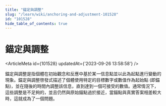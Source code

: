```yaml
---
title: "錨定與調整"
slug: "/learn/wiki/anchoring-and-adjustment-101528"
id: "101528"
hide_table_of_contents: true
---
```



# 錨定與調整

<ArticleMeta id={101528} updatedAt={'2023-09-26 13:58:58'} />
<div className='border-solid border-b border-t-0 my-4 border-[var(--ifm-color-gray-300)]' />

錨定與調整是指個體在初始觀念和反應中基於某一信息點並以此為起點進行變動的現象。錨定與調整啓發式描述了個體使用特定的目標數字或數值作為起始點 (即錨點)，並在隨後的時間內調整該信息，直到達到一個可接受的數值。通常情況下，這些調整是不足夠的，並且仍然與原始錨點過於接近，當錨點與真實答案相差較大時，這就成為了一個問題。
